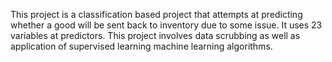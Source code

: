 This project is a classification based project that attempts at predicting whether a good will be sent back to inventory due to some issue.
It uses 23 variables at predictors. This project involves data scrubbing as well as application of supervised learning machine learning algorithms.
